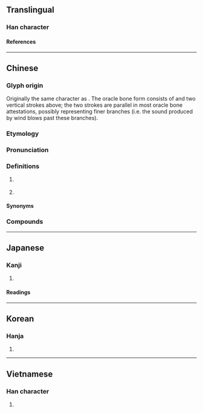 {{character info/new}}
==Translingual==

===Han character===
{{Han char|rn=12|rad=八|as=02|sn=4|four=80207|canj=CMVS|ids=⿱八丂}}

====References====
{{Han ref|kx=0127.030|dkj=01455|dj=0283.020|hdz=10241.060|uh=516E}}

----

==Chinese==
{{zh-forms}}

===Glyph origin===
{{Han etym}}
Originally the same character as {{och-l|乎}}. The oracle bone form consists of {{zh-l|*丂|fork in a tree}} and two vertical strokes above; the two strokes are parallel in most oracle bone attestations, possibly representing finer branches (i.e. the sound produced by wind blows past these branches).

===Etymology===
{{rfe|zh}}

===Pronunciation===
{{zh-pron
|m=xī
|c=hai4
|h=pfs=
|md=
|mn=ê/hê
|mn_note=ê - vernacular; hê - literary
|w=
|mc=y
|oc=y
|cat=part
}}

===Definitions===
{{zh-hanzi}}

# {{lb|zh|literary}} {{n-g|Sentence-final [[exclamatory]] particle.}}
#: {{zh-x|@^子.^夏 問 曰：「『巧笑 倩 兮，美目 盼 兮，素 以為{wéi} 絢 兮。』何謂 也？」|Zi Xia asked, saying, "What is the meaning of the passage - 'The pretty dimples of her artful smile! The well-defined black and white of her eye! The plain ground for the colors?'"|ref=Analects}}
# {{lb|zh|Min Zhong}} {{n-g|Possessive particle.}}

====Synonyms====
{{zh-dial|的}}

===Compounds===
{{zh-der|伯兮|巧笑倩兮|慘兮兮|歸去來兮|神經兮兮|簡兮|蘀兮|兮兮|髒兮兮|兮晡}}

----

==Japanese==

===Kanji===
{{ja-kanji|grade=|rs=八02}}

# {{rfdef|ja|sort=八02}}

====Readings====
{{ja-readings
|on=けい
|kun=の
}}

----

==Korean==

===Hanja===
{{ko-hanja|혜}}

# {{rfdef|ko|sort=八02}}

----

==Vietnamese==

===Han character===
{{vi-readings|rs=八02|reading=hề}}

# {{rfdef|vi|sort=八02}}

{{cln|vi|Han tu}}